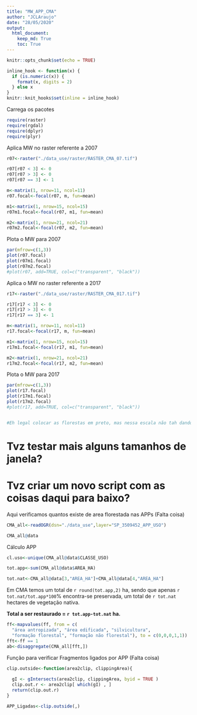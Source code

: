 ```yaml
---
title: "MW_APP_CMA"
author: "JCLAraujo"
date: "28/05/2020"
output: 
  html_document:
    keep_md: True
    toc: True
---
```


```r
knitr::opts_chunk$set(echo = TRUE)

inline_hook <- function(x) {
  if (is.numeric(x)) {
    format(x, digits = 2)
  } else x
}
knitr::knit_hooks$set(inline = inline_hook)
```

Carrega os pacotes 
```r
require(raster)
require(rgdal)
require(dplyr)
require(plyr)
```

Aplica MW no raster referente a 2007
```r
r07<-raster("./data_use/raster/RASTER_CMA_07.tif")

r07[r07 < 3] <- 0
r07[r07 > 3] <- 0
r07[r07 == 3] <- 1

m<-matrix(1, nrow=11, ncol=11)
r07.focal<-focal(r07, m, fun=mean)

m1<-matrix(1, nrow=15, ncol=15)
r07m1.focal<-focal(r07, m1, fun=mean)

m2<-matrix(1, nrow=21, ncol=21)
r07m2.focal<-focal(r07, m2, fun=mean)
```

Plota o MW para 2007
```r
par(mfrow=c(1,3))
plot(r07.focal)
plot(r07m1.focal)
plot(r07m2.focal)
#plot(r07, add=TRUE, col=c("transparent", "black"))
```

Aplica o MW no raster referente a 2017
```r
r17<-raster("./data_use/raster/RASTER_CMA_017.tif")

r17[r17 < 3] <- 0
r17[r17 > 3] <- 0
r17[r17 == 3] <- 1

m<-matrix(1, nrow=11, ncol=11)
r17.focal<-focal(r17, m, fun=mean)

m1<-matrix(1, nrow=15, ncol=15)
r17m1.focal<-focal(r17, m1, fun=mean)

m2<-matrix(1, nrow=21, ncol=21)
r17m2.focal<-focal(r17, m2, fun=mean)
```

Plota o MW para 2017
```r

par(mfrow=c(1,3))
plot(r17.focal)
plot(r17m1.focal)
plot(r17m2.focal)
#plot(r17, add=TRUE, col=c("transparent", "black"))


#Eh legal colocar as florestas em preto, mas nessa escala não tah dando para ver onde ficam os "potenciais corredores". Se aumentar o tamanho da window no MW tvz de para ver.
```



# Tvz testar mais alguns tamanhos de janela? 

# Tvz criar um novo script com as coisas daqui para baixo?





Aqui verificamos quantos existe de area florestada nas APPs (Falta coisa)
```r
CMA_all<-readOGR(dsn="./data_use",layer="SP_3509452_APP_USO")

CMA_all@data

```

Cálculo APP
```r
cl.uso<-unique(CMA_all@data$CLASSE_USO)

tot.app<-sum(CMA_all@data$AREA_HA)

tot.nat<-CMA_all@data[3,"AREA_HA"]+CMA_all@data[4,"AREA_HA"]
```

Em CMA temos um total de `r round(tot.app,2)` ha, sendo que apenas `r tot.nat/tot.app*100`% encontra-se preservada, um total de `r tot.nat` hectares de vegetação nativa.

**Total a ser restaurado = `r tot.app-tot.nat` ha.**

```r
ff<-mapvalues(ff, from = c(
  "área antropizada", "área edificada", "silvicultura", 
  "formação florestal", "formação não florestal"), to = c(0,0,0,1,1))
fft<-ff == 1
ab<-disaggregate(CMA_all[fft,])

```

Função para verificar Fragmentos ligados por APP (Falta coisa)
```r
clip.outside<-function(area2clip, clippingArea){
  
  gI <- gIntersects(area2clip, clippingArea, byid = TRUE )
  clip.out.r <- area2clip[ which(gI) , ]
  return(clip.out.r)
}

APP_Ligadas<-clip.outside(,)
```
